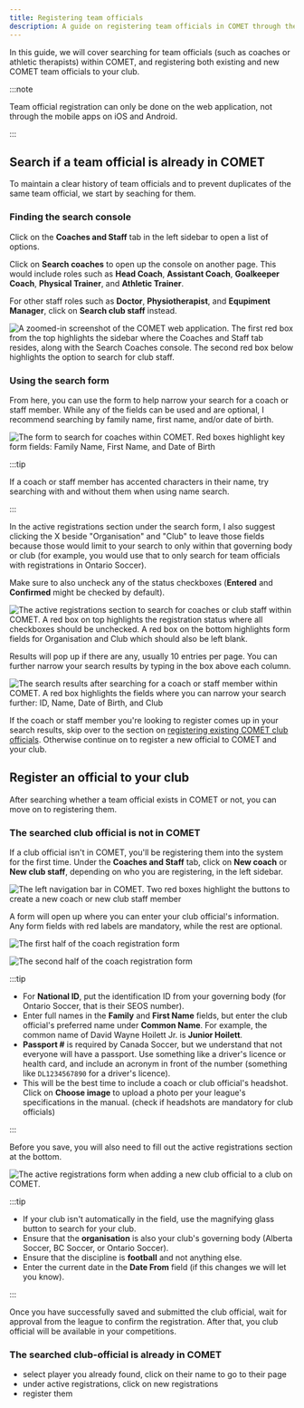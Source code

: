 ```yaml
---
title: Registering team officials
description: A guide on registering team officials in COMET through the web application
---
```



In this guide, we will cover searching for team officials (such as coaches or athletic therapists) within COMET, and registering both existing and new COMET team officials to your club.

:::note

Team official registration can only be done on the web application, not through the mobile apps on iOS and Android.

:::

## Search if a team official is already in COMET

To maintain a clear history of team officials and to prevent duplicates of the same team official, we start by seaching for them.

### Finding the search console

Click on the **Coaches and Staff** tab in the left sidebar to open a list of options.

Click on **Search coaches** to open up the console on another page. This would include roles such as **Head Coach**, **Assistant Coach**, **Goalkeeper Coach**, **Physical Trainer**, and **Athletic Trainer**.

For other staff roles such as **Doctor**, **Physiotherapist**, and **Equpiment Manager**, click on **Search club staff** instead.

<Image
  src={searchCoachesSidebar}
  alt='A zoomed-in screenshot of the COMET web application. The first red box from the top highlights the sidebar where the Coaches and Staff tab resides, along with the Search Coaches console. The second red box below highlights the option to search for club staff.'
/>

### Using the search form

From here, you can use the form to help narrow your search for a coach or staff member. While any of the fields can be used and are optional, I recommend searching by family name, first name, and/or date of birth.

<Image
  src={searchCoachesForm}
  alt='The form to search for coaches within COMET. Red boxes highlight key form fields: Family Name, First Name, and Date of Birth'
/>

:::tip

If a coach or staff member has accented characters in their name, try searching with and without them when using name search.

:::

In the active registrations section under the search form, I also suggest clicking the X beside "Organisation" and "Club" to leave those fields because those would limit to your search to only within that governing body or club (for example, you would use that to only search for team officials with registrations in Ontario Soccer).

Make sure to also uncheck any of the status checkboxes (**Entered** and **Confirmed** might be checked by default).

<Image
  src={searchCoachesActiveRegs}
  alt='The active registrations section to search for coaches or club staff within COMET. A red box on top highlights the registration status where all checkboxes should be unchecked. A red box on the bottom highlights form fields for Organisation and Club which should also be left blank.'
/>

Results will pop up if there are any, usually 10 entries per page. You can further narrow your search results by typing in the box above each column.

<Image
  src={searchCoachesResults}
  alt='The search results after searching for a coach or staff member within COMET. A red box highlights the fields where you can narrow your search further: ID, Name, Date of Birth, and Club'
/>

If the coach or staff member you're looking to register comes up in your search results, skip over to the section on [registering existing COMET club officials](#the-searched-club-official-is-already-in-comet). Otherwise continue on to register a new official to COMET and your club.

## Register an official to your club

After searching whether a team official exists in COMET or not, you can move on to registering them.

### The searched club official is not in COMET

If a club official isn't in COMET, you'll be registering them into the system for the first time. Under the **Coaches and Staff** tab, click on **New coach** or **New club staff**, depending on who you are registering, in the left sidebar.

<Image
  src={newCoachRegistration}
  alt='The left navigation bar in COMET. Two red boxes highlight the buttons to create a new coach or new club staff member'
/>

A form will open up where you can enter your club official's information. Any form fields with red labels are mandatory, while the rest are optional.

<Image
  src={newCoachFormLeft}
  alt='The first half of the coach registration form'
/>

<Image
  src={newCoachFormRight}
  alt='The second half of the coach registration form'
/>

:::tip

- For **National ID**, put the identification ID from your governing body (for Ontario Soccer, that is their SEOS number).
- Enter full names in the **Family** and **First Name** fields, but enter the club official's preferred name under **Common Name**. For example, the common name of David Wayne Hoilett Jr. is **Junior Hoilett**.
- **Passport #** is required by Canada Soccer, but we understand that not everyone will have a passport. Use something like a driver's licence or health card, and include an acronym in front of the number (something like `DL1234567890` for a driver's licence).
- This will be the best time to include a coach or club official's headshot. Click on **Choose image** to upload a photo per your league's specifications in the manual. (check if headshots are mandatory for club officials)

:::

Before you save, you will also need to fill out the active registrations section at the bottom.

<Image
  src={newCoachActiveRegs}
  alt='The active registrations form when adding a new club official to a club on COMET.'
/>

:::tip

- If your club isn't automatically in the field, use the magnifying glass button to search for your club.
- Ensure that the **organisation** is also your club's governing body (Alberta Soccer, BC Soccer, or Ontario Soccer).
- Ensure that the discipline is **football** and not anything else.
- Enter the current date in the **Date From** field (if this changes we will let you know).

:::

Once you have successfully saved and submitted the club official, wait for approval from the league to confirm the registration. After that, you club official will be available in your competitions.

### The searched club-official is already in COMET

- select player you already found, click on their name to go to their page
- under active registrations, click on new registrations
- register them
